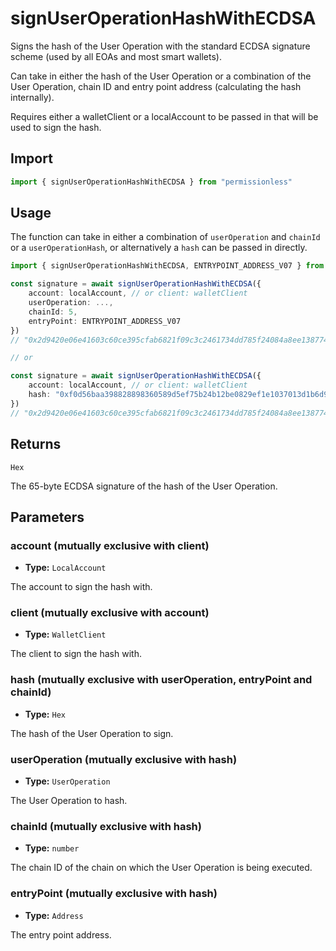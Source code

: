 
<VersionWarning version="0.1" />

# signUserOperationHashWithECDSA

Signs the hash of the User Operation with the standard ECDSA signature scheme (used by all EOAs and most smart wallets).

Can take in either the hash of the User Operation or a combination of the User Operation, chain ID and entry point address (calculating the hash internally).

Requires either a walletClient or a localAccount to be passed in that will be used to sign the hash.

## Import

```ts
import { signUserOperationHashWithECDSA } from "permissionless"
```

## Usage

The function can take in either a combination of `userOperation` and `chainId` or a `userOperationHash`, or alternatively a `hash` can be passed in directly.

```ts
import { signUserOperationHashWithECDSA, ENTRYPOINT_ADDRESS_V07 } from "permissionless"

const signature = await signUserOperationHashWithECDSA({
    account: localAccount, // or client: walletClient
    userOperation: ...,
    chainId: 5,
    entryPoint: ENTRYPOINT_ADDRESS_V07
})
// "0x2d9420e06e41603c60ce395cfab6821f09c3c2461734dd785f24084a8ee138774f5d1910fb6d2d560934b21946a9667ada6077b5ac143c0d6a5d93e903c172101b"

// or

const signature = await signUserOperationHashWithECDSA({
    account: localAccount, // or client: walletClient
    hash: "0xf0d56baa398828898360589d5ef75b24b12be0829ef1e1037013d1b6d9dda1f2"
})
// "0x2d9420e06e41603c60ce395cfab6821f09c3c2461734dd785f24084a8ee138774f5d1910fb6d2d560934b21946a9667ada6077b5ac143c0d6a5d93e903c172101b"
```



## Returns

`Hex`

The 65-byte ECDSA signature of the hash of the User Operation.

## Parameters

### account (mutually exclusive with client)

- **Type:** `LocalAccount`

The account to sign the hash with.

### client (mutually exclusive with account)

- **Type:** `WalletClient`

The client to sign the hash with.

### hash (mutually exclusive with userOperation, entryPoint and chainId)

- **Type:** `Hex`

The hash of the User Operation to sign.

### userOperation (mutually exclusive with hash)

- **Type:** `UserOperation`

The User Operation to hash.

### chainId (mutually exclusive with hash)

- **Type:** `number`

The chain ID of the chain on which the User Operation is being executed.

### entryPoint (mutually exclusive with hash)

- **Type:** `Address`

The entry point address.